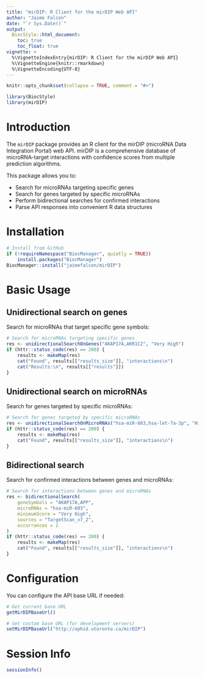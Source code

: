 ```yaml
---
title: "mirDIP: R Client for the mirDIP Web API"
author: "Jaime Falcon"
date: "`r Sys.Date()`"
output:
  BiocStyle::html_document:
    toc: true
    toc_float: true
vignette: >
  %\VignetteIndexEntry{mirDIP: R Client for the mirDIP Web API}
  %\VignetteEngine{knitr::rmarkdown}
  %\VignetteEncoding{UTF-8}
---
```


```r
knitr::opts_chunk$set(collapse = TRUE, comment = "#>")
```

```r
library(BiocStyle)
library(mirDIP)
```

# Introduction

The `mirDIP` package provides an R client for the mirDIP (microRNA Data Integration Portal) web API. mirDIP is a comprehensive database of microRNA-target interactions with confidence scores from multiple prediction algorithms.

This package allows you to:

- Search for microRNAs targeting specific genes
- Search for genes targeted by specific microRNAs  
- Perform bidirectional searches for confirmed interactions
- Parse API responses into convenient R data structures

# Installation

```r
# Install from GitHub
if (!requireNamespace("BiocManager", quietly = TRUE))
    install.packages("BiocManager")
BiocManager::install("jaimefalcon/mirDIP")
```

# Basic Usage

## Unidirectional search on genes

Search for microRNAs that target specific gene symbols:

```r
# Search for microRNAs targeting specific genes
res <- unidirectionalSearchOnGenes("AKAP17A,AKR1C2", "Very High")
if (httr::status_code(res) == 200) {
    results <- makeMap(res)
    cat("Found", results[["results_size"]], "interactions\n")
    cat("Results:\n", results[["results"]])
}
```

## Unidirectional search on microRNAs

Search for genes targeted by specific microRNAs:

```r
# Search for genes targeted by specific microRNAs
res <- unidirectionalSearchOnMicroRNAs("hsa-miR-603,hsa-let-7a-3p", "High")
if (httr::status_code(res) == 200) {
    results <- makeMap(res)
    cat("Found", results[["results_size"]], "interactions\n")
}
```

## Bidirectional search

Search for confirmed interactions between genes and microRNAs:

```r
# Search for interactions between genes and microRNAs
res <- bidirectionalSearch(
    geneSymbols = "AKAP17A,APP",
    microRNAs = "hsa-miR-603",
    minimumScore = "Very High",
    sources = "TargetScan_v7_2",
    occurrances = 2
)
if (httr::status_code(res) == 200) {
    results <- makeMap(res)
    cat("Found", results[["results_size"]], "interactions\n")
}
```

# Configuration

You can configure the API base URL if needed:

```r
# Get current base URL
getMirDIPBaseUrl()

# Set custom base URL (for development servers)
setMirDIPBaseUrl("http://ophid.utoronto.ca/mirDIP")
```

# Session Info

```r
sessionInfo()
```
